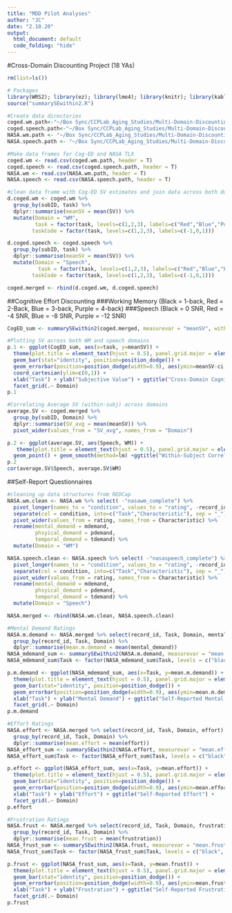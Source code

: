 ```yaml
---
title: "MDD Pilot Analyses"
author: "JC"
date: "2.10.20"
output:
  html_document: default
  code_folding: "hide"
---
```

#Cross-Domain Discounting Project (18 YAs)

```r
rm(list=ls())

# Packages
library(WRS2); library(ez); library(lme4); library(knitr); library(kableExtra); library(RColorBrewer); library(tidyverse);
source("summarySEwithin2.R")

#Create data directories
coged.wm.path<-"~/Box Sync/CCPLab_Aging_Studies/Multi-Domain-Discounting/Data/WM-Cog-ED/coged_wm_data.csv"
coged.speech.path<-"~/Box Sync/CCPLab_Aging_Studies/Multi-Domain-Discounting/Data/Speech-Cog-ED/coged_speech_data.csv"
NASA.wm.path <- "~/Box Sync/CCPLab_Aging_Studies/Multi-Domain-Discounting/Data/Indvidual-Diff-Qs/MDD_NASA_WM.csv"
NASA.speech.path <- "~/Box Sync/CCPLab_Aging_Studies/Multi-Domain-Discounting/Data/Indvidual-Diff-Qs/MDD_NASA_Speech.csv"

#Make data frames for Cog-ED and NASA TLX 
coged.wm <- read.csv(coged.wm.path, header = T)
coged.speech <- read.csv(coged.speech.path, header = T)
NASA.wm <- read.csv(NASA.wm.path, header = T)
NASA.speech <- read.csv(NASA.speech.path, header = T)
```

```r
#clean data frame with Cog-ED SV estimates and join data across both domains (i.e., WM, speech)
d.coged.wm <- coged.wm %>%
  group_by(subID, task) %>%
  dplyr::summarise(meanSV = mean(SV)) %>%
  mutate(Domain = "WM", 
         task = factor(task, levels=c(1,2,3), labels=c("Red","Blue","Purple")),
        taskCode = factor(task, levels=c(1,2,3), labels=c(-1,0,1)))            

d.coged.speech <- coged.speech %>%
  group_by(subID, task) %>%
  dplyr::summarise(meanSV = mean(SV)) %>%
  mutate(Domain = "Speech",
          task = factor(task, levels=c(1,2,3), labels=c("Red","Blue","Purple")),
        taskCode = factor(task, levels=c(1,2,3), labels=c(-1,0,1)))

coged.merged <- rbind(d.coged.wm, d.coged.speech)
```

##Cognitive Effort Discounting
###Working Memory (Black = 1-back, Red = 2-Back, Blue = 3-back, Purple = 4-back)
###Speech (Black = 0 SNR, Red = -4 SNR, Blue = -8 SNR, Purple = -12 SNR)

``` r
CogED_sum <- summarySEwithin2(coged.merged, measurevar = "meanSV", withinvars = c("task", "Domain"), idvar = "subID")

#Plotting SV across both WM and speech domains
p.1 <- ggplot(CogED_sum, aes(x=task, y=meanSV)) + 
  theme(plot.title = element_text(hjust = 0.5), panel.grid.major = element_blank(), panel.grid.minor = element_blank(), panel.background = element_blank(), axis.line = element_line(colour = "black")) +
  geom_bar(stat="identity", position=position_dodge()) +
  geom_errorbar(position=position_dodge(width=0.9), aes(ymin=meanSV-ci, ymax=meanSV+ci), width=.2) +  
  coord_cartesian(ylim=c(0,1)) +
  xlab("Task") + ylab("Subjective Value") + ggtitle("Cross-Domain Cognitive Effort Discounting") + 
  facet_grid(.~ Domain)
p.1

#Correlating Average SV (within-subj) across domains
average.SV <- coged.merged %>%
  group_by(subID, Domain) %>%
  dplyr::summarise(SV_avg = mean(meanSV)) %>%
  pivot_wider(values_from = "SV_avg", names_from = "Domain")

p.2 <- ggplot(average.SV, aes(Speech, WM)) +
   theme(plot.title = element_text(hjust = 0.5), panel.grid.major = element_blank(), panel.grid.minor = element_blank(), panel.background = element_blank(), axis.line = element_line(colour = "black")) +
  geom_point() + geom_smooth(method=lm) +ggtitle("Within-Subject Correlation Across WM & Speech Domains")
p.2
cor(average.SV$Speech, average.SV$WM)
```

##Self-Report Questionnaires 

``` r
#cleaning up data structures from REDCap
NASA.wm.clean <- NASA.wm %>% select( -"nasawm_complete") %>%
  pivot_longer(names_to = "condition", values_to = "rating", -record_id) %>%
  separate(col = condition, into=c("Task","Characteristic"), sep = "_") %>%
  pivot_wider(values_from = rating, names_from = Characteristic) %>%
  rename(mental_demand = mdemand, 
         phsyical_demand = pdemand, 
         temporal_demand = tdemand) %>%
  mutate(Domain = "WM")

NASA.speech.clean <- NASA.speech %>% select( -"nasaspeech_complete") %>%
  pivot_longer(names_to = "condition", values_to = "rating", -record_id) %>%
  separate(col = condition, into=c("Task","Characteristic"), sep = "_") %>%
  pivot_wider(values_from = rating, names_from = Characteristic) %>%
  rename(mental_demand = mdemand, 
         phsyical_demand = pdemand, 
         temporal_demand = tdemand) %>%
  mutate(Domain = "Speech")

NASA.merged <- rbind(NASA.wm.clean, NASA.speech.clean)

#Mental Demand Ratings
NASA.m.demand <- NASA.merged %>% select(record_id, Task, Domain, mental_demand) %>%
  group_by(record_id, Task, Domain) %>%
  dplyr::summarise(mean.m.demand = mean(mental_demand))
NASA_mdemand_sum <- summarySEwithin2(NASA.m.demand, measurevar = "mean.m.demand", withinvars = c("Task", "Domain"), idvar = "record_id")
NASA_mdemand_sum$Task <- factor(NASA_mdemand_sum$Task, levels = c("black", "red", "blue", "purple"), labels = c("black", "red", "blue", "purple"))

p.m.demand <- ggplot(NASA_mdemand_sum, aes(x=Task, y=mean.m.demand)) + 
  theme(plot.title = element_text(hjust = 0.5), panel.grid.major = element_blank(), panel.grid.minor = element_blank(), panel.background = element_blank(), axis.line = element_line(colour = "black")) +
  geom_bar(stat="identity", position=position_dodge()) +
  geom_errorbar(position=position_dodge(width=0.9), aes(ymin=mean.m.demand-ci, ymax=mean.m.demand+ci), width=.2) +  
  xlab("Task") + ylab("Mental Demand") + ggtitle("Self-Reported Mental Demand") + 
  facet_grid(.~ Domain)
p.m.demand

#Effort Ratings
NASA.effort <- NASA.merged %>% select(record_id, Task, Domain, effort) %>%
  group_by(record_id, Task, Domain) %>%
  dplyr::summarise(mean.effort = mean(effort))
NASA_effort_sum <- summarySEwithin2(NASA.effort, measurevar = "mean.effort", withinvars = c("Task", "Domain"), idvar = "record_id")
NASA_effort_sum$Task <- factor(NASA_effort_sum$Task, levels = c("black", "red", "blue", "purple"), labels = c("black", "red", "blue", "purple"))

p.effort <- ggplot(NASA_effort_sum, aes(x=Task, y=mean.effort)) + 
  theme(plot.title = element_text(hjust = 0.5), panel.grid.major = element_blank(), panel.grid.minor = element_blank(), panel.background = element_blank(), axis.line = element_line(colour = "black")) +
  geom_bar(stat="identity", position=position_dodge()) +
  geom_errorbar(position=position_dodge(width=0.9), aes(ymin=mean.effort-ci, ymax=mean.effort+ci), width=.2) +  
  xlab("Task") + ylab("Effort") + ggtitle("Self-Reported Effort") + 
  facet_grid(.~ Domain)
p.effort

#Frustration Ratings
NASA.frust <- NASA.merged %>% select(record_id, Task, Domain, frustration) %>%
  group_by(record_id, Task, Domain) %>%
  dplyr::summarise(mean.frust = mean(frustration))
NASA_frust_sum <- summarySEwithin2(NASA.frust, measurevar = "mean.frust", withinvars = c("Task", "Domain"), idvar = "record_id")
NASA_frust_sum$Task <- factor(NASA_frust_sum$Task, levels = c("black", "red", "blue", "purple"), labels = c("black", "red", "blue", "purple"))

p.frust <- ggplot(NASA_frust_sum, aes(x=Task, y=mean.frust)) + 
  theme(plot.title = element_text(hjust = 0.5), panel.grid.major = element_blank(), panel.grid.minor = element_blank(), panel.background = element_blank(), axis.line = element_line(colour = "black")) +
  geom_bar(stat="identity", position=position_dodge()) +
  geom_errorbar(position=position_dodge(width=0.9), aes(ymin=mean.frust-ci, ymax=mean.frust+ci), width=.2) +  
  xlab("Task") + ylab("Frustration") + ggtitle("Self-Reported Frustration") + 
  facet_grid(.~ Domain)
p.frust
```

